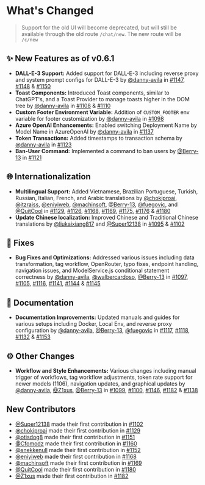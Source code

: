 # What's Changed

> Support for the old UI will become deprecated, but will still be available through the old route `/chat/new`. The new route will be `/c/new`

## ✨ New Features as of v0.6.1

- **DALL-E-3 Support:** Added support for DALL-E-3 including reverse proxy and system prompt configs for DALL-E-3 by [@danny-avila](https://github.com/danny-avila) in [#1147](https://github.com/danny-avila/LibreChat/pull/1147), [#1148](https://github.com/danny-avila/LibreChat/pull/1148) & [#1150](https://github.com/danny-avila/LibreChat/pull/1150)
- **Toast Components:** Introduced Toast components, similar to ChatGPT's, and a Toast Provider to manage toasts higher in the DOM tree by [@danny-avila](https://github.com/danny-avila) in [#1108](https://github.com/danny-avila/LibreChat/pull/1108) & [#1110](https://github.com/danny-avila/LibreChat/pull/1110)
- **Custom Footer Environment Variable:** Addition of `CUSTOM_FOOTER` env variable for footer customization by [@danny-avila](https://github.com/danny-avila) in [#1098](https://github.com/danny-avila/LibreChat/pull/1098)
- **Azure OpenAI Enhancements:** Enabled switching Deployment Name by Model Name in AzureOpenAI by [@danny-avila](https://github.com/danny-avila) in [#1137](https://github.com/danny-avila/LibreChat/pull/1137)
- **Token Transactions:** Added timestamps to transaction schema by [@danny-avila](https://github.com/danny-avila) in [#1123](https://github.com/danny-avila/LibreChat/pull/1123)
- **Ban-User Command:** Implemented a command to ban users by [@Berry-13](https://github.com/Berry-13) in [#1121](https://github.com/danny-avila/LibreChat/pull/1121)

## 🌐 Internationalization

- **Multilingual Support:** Added Vietnamese, Brazilian Portuguese, Turkish, Russian, Italian, French, and Arabic translations by [@chokiproai](https://github.com/chokiproai), [@itzraiss](https://github.com/itzraiss), [@eniyiweb](https://github.com/eniyiweb), [@machinsoft](https://github.com/machinsoft), [@Berry-13](https://github.com/Berry-13), [@fuegovic](https://github.com/fuegovic), and [@QuitCool](https://github.com/QuitCool) in [#1129](https://github.com/danny-avila/LibreChat/pull/1129), [#1126](https://github.com/danny-avila/LibreChat/pull/1126), [#1168](https://github.com/danny-avila/LibreChat/pull/1168), [#1169](https://github.com/danny-avila/LibreChat/pull/1169), [#1175](https://github.com/danny-avila/LibreChat/pull/1175), [#1176](https://github.com/danny-avila/LibreChat/pull/1176) & [#1180](https://github.com/danny-avila/LibreChat/pull/1180)
- **Update Chinese localization:** Improved Chinese and Traditional Chinese translations by [@liukaixiang817](https://github.com/liukaixiang817) and [@Super12138](https://github.com/Super12138) in [#1095](https://github.com/danny-avila/LibreChat/pull/1095) & [#1102](https://github.com/danny-avila/LibreChat/pull/1102)

## 🔧 Fixes

- **Bug Fixes and Optimizations:** Addressed various issues including data transformation, tag workflow, OpenRouter, typo fixes, endpoint handling, navigation issues, and ModelService.js conditional statement correctness by [@danny-avila](https://github.com/danny-avila), [@walbercardoso](https://github.com/walbercardoso), [@Berry-13](https://github.com/Berry-13) in [#1097](https://github.com/danny-avila/LibreChat/pull/1097), [#1105](https://github.com/danny-avila/LibreChat/pull/1105), [#1116](https://github.com/danny-avila/LibreChat/pull/1116), [#1141](https://github.com/danny-avila/LibreChat/pull/1141), [#1144](https://github.com/danny-avila/LibreChat/pull/1144) & [#1145](https://github.com/danny-avila/LibreChat/pull/1145)

## 📝 Documentation

- **Documentation Improvements:** Updated manuals and guides for various setups including Docker, Local Env, and reverse proxy configuration by [@danny-avila](https://github.com/danny-avila), [@Berry-13](https://github.com/Berry-13), [@fuegovic](https://github.com/fuegovic) in [#1117](https://github.com/danny-avila/LibreChat/pull/1117), [#1118](https://github.com/danny-avila/LibreChat/pull/1118), [#1132](https://github.com/danny-avila/LibreChat/pull/1132) & [#1153](https://github.com/danny-avila/LibreChat/pull/1153)

## ⚙️ Other Changes

- **Workflow and Style Enhancements:** Various changes including manual trigger of workflows, tag workflow adjustments, token rate support for newer models (1106), navigation updates, and graphical updates by [@danny-avila](https://github.com/danny-avila), [@Z1xus](https://github.com/Z1xus), [@Berry-13](https://github.com/Berry-13) in [#1099](https://github.com/danny-avila/LibreChat/pull/1099), [#1100](https://github.com/danny-avila/LibreChat/pull/1100), [#1146](https://github.com/danny-avila/LibreChat/pull/1146), [#1182](https://github.com/danny-avila/LibreChat/pull/1182) & [#1138](https://github.com/danny-avila/LibreChat/pull/1138)

## New Contributors

- [@Super12138](https://github.com/Super12138) made their first contribution in [#1102](https://github.com/danny-avila/LibreChat/pull/1102)
- [@chokiproai](https://github.com/chokiproai) made their first contribution in [#1129](https://github.com/danny-avila/LibreChat/pull/1129)
- [@otisdog8](https://github.com/otisdog8) made their first contribution in [#1151](https://github.com/danny-avila/LibreChat/pull/1151)
- [@Cfomodz](https://github.com/Cfomodz) made their first contribution in [#1160](https://github.com/danny-avila/LibreChat/pull/1160)
- [@snekkenull](https://github.com/snekkenull) made their first contribution in [#1152](https://github.com/danny-avila/LibreChat/pull/1152)
- [@eniyiweb](https://github.com/eniyiweb) made their first contribution in [#1168](https://github.com/danny-avila/LibreChat/pull/1168)
- [@machinsoft](https://github.com/machinsoft) made their first contribution in [#1169](https://github.com/danny-avila/LibreChat/pull/1169)
- [@QuitCool](https://github.com/QuitCool) made their first contribution in [#1180](https://github.com/danny-avila/LibreChat/pull/1180)
- [@Z1xus](https://github.com/Z1xus) made their first contribution in [#1182](https://github.com/danny-avila/LibreChat/pull/1182)
